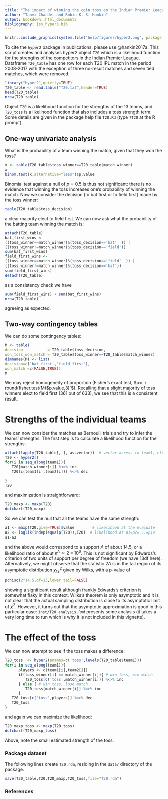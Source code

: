 ```yaml
---
title: "The impact of winning the coin toss on the Indian Premier League"
author: "Tanvi Chandel and Robin K. S. Hankin"
output: bookdown::html_document2
bibliography: jss_hyper3.bib
---
```



```r
knitr::include_graphics(system.file("help/figures/hyper2.png", package = "hyper2"))
```

To cite the `hyper2` package in publications, please use @hankin2017a.
This script creates and analyses hyper2 object `T20` which is a
likelihood function for the strengths of the competitors in the Indian
Premier League.
Dataframe `T20_table` has one row for each T20 IPL match in the
period 2008-2017 with the exception of three no-result matches and
seven tied matches, which were removed.  

```r
library("hyper2",quietly=TRUE)
T20_table <- read.table("T20.txt",header=TRUE)
head(T20_table)
nrow(T20_table)
```		

Object `T20` is a likelihood function for the strengths of the 13
teams, and `T20_toss` is a likelihood function that also includes a
toss strength term.  Some details are given in the package help file
`T20.Rd` (type `?T20` at the R prompt).

## One-way univariate analysis

What is the probability of a team winning the match, given that they
won the toss?

```r
x <- table(T20_table$toss_winner==T20_table$match_winner)
x
binom.test(x,alternative="less")$p.value
```

Binomial test against a null of $p=0.5$ is thus not significant: there
is no evidence that winning the toss increases one's probability of
winning the match.  Now we consider the decision (to bat first or to
field first) made by the toss winner:

```r
table(T20_table$toss_decision)
```

a clear majority elect to field first. We can now ask what the
probability of the batting team winning the match is:

```r
attach(T20_table)
bat_first_wins <- 
((toss_winner==match_winner)&(toss_decision=='bat'  )) | 
((toss_winner!=match_winner)&(toss_decision=='field'))
sum(bat_first_wins)
field_first_wins <- 
((toss_winner==match_winner)&(toss_decision=='field'  )) | 
((toss_winner!=match_winner)&(toss_decision=='bat'))
sum(field_first_wins)
detach(T20_table)
```

as a consistency check we have

```r
sum(field_first_wins) + sum(bat_first_wins)
nrow(T20_table)
```
agreeing as expected.

## Two-way contingency tables

We can do some contingency tables:

```r
M <- table(
decision           = T20_table$toss_decision,
won_toss_won_match = T20_table$toss_winner==T20_table$match_winner)
dimnames(M) <- list(
decision=c('bat first','field first'),
won_match =c(FALSE,TRUE))
M
```

We may reject homogeneity of proportion (Fisher's exact test, $p= `r round(fisher.test(M)$p.value,3)`$).  Recalling that a slight majority
of toss winners elect to field first (361 out of 633), we see that
this is a consistent result.

# Strengths of the individual teams

We can now consider the matches as Bernoulli trials and try to infer
the teams' strengths.  The first step is to calculate a likelihood
function for the strengths:


```r
attach(lapply(T20_table[, ], as.vector))  # vector access to team1, etc
T20 <- hyper2()
for(i in seq_along(team1)){
   T20[match_winner[i]] %<>% inc
   T20[c(team1[i],team2[i])] %<>% dec
      			     	  
}		       
T20
```

and maximization is straightforward:

```r
T20_maxp <- maxp(T20)
dotchart(T20_maxp)
```

So we can test the null that all the teams have the same strength:

```r
a1 <- maxp(T20,give=TRUE)$value        # likelihood at the evaluate
a2 <- loglik(indep(equalp(T20)),T20)  # likelihood at p1=p2=...=p14
a1-a2
```

and the above would correspond to a support $\Lambda$ of about 14.5,
or a likelihood ratio of about $e^\Lambda\simeq 2\times 10^6$.  This
is not significant by Edwards's criterion of two units of support per
degree of freedom (we have 13df here).  Alternatively, we might
observe that the statistic $2\Lambda$ is in the tail region of its
asymptotic distribution $\chi^2_{13}$ given by Wilks, with a p-value
of

```r
pchisq(2*14.5,df=13,lower.tail=FALSE)
```

showing a significant result although frankly Edwards's criterion is
somewhat flaky in this context.  Wilks's theorem is only asymptotic
and it is not clear that the actual sampling distribution is close to
its asymptotic limit of $\chi^2$.  However, it turns out that the
asymptotic approximation is good in this particular case:
`inst/T20_analysis.Rmd` presents some analysis (it takes a very
long time to run which is why it is not included in this vignette).


# The effect of the toss

We can now attempt to see if the toss makes a difference:

```r
T20_toss  <- hyper2(pnames=c('toss',levels(T20_table$team1)))
for(i in seq_along(team1)){
      players <- c(team1[i],team2[i])
      if(toss_winner[i] == match_winner[i]){ # win toss, win match
         T20_toss[c('toss',match_winner[i])] %<>% inc
      } else { # win toss, lose match
         T20_toss[match_winner[i]] %<>% inc
      }			 
   T20_toss[c('toss',players)] %<>% dec
   T20_toss
}			  
```
and again we can maximize the likelihood:

```r
T20_maxp_toss <- maxp(T20_toss)
dotchart(T20_maxp_toss)
```

Above, note the small estimated strength of the toss.


### Package dataset {-}

The following lines create `T20.rda`, residing in the `data/`
directory of the package.

```r
save(T20_table,T20,T20_maxp,T20_toss,file="T20.rda")
```

### References {-}